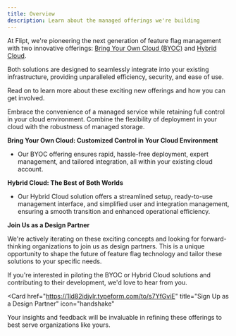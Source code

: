 ```yaml
---
title: Overview
description: Learn about the managed offerings we're building
---
```


At Flipt, we're pioneering the next generation of feature flag management with two innovative offerings: [Bring Your Own Cloud (BYOC)](/managed/byoc) and [Hybrid Cloud](/managed/hybrid).

Both solutions are designed to seamlessly integrate into your existing infrastructure, providing unparalleled efficiency, security, and ease of use.

Read on to learn more about these exciting new offerings and how you can get involved.

<CardGroup>
  <Card href="/managed/byoc" title="Bring Your Own Cloud" icon="cloud">
    Embrace the convenience of a managed service while retaining full control in
    your cloud environment.
  </Card>
  <Card href="/managed/hybrid" title="Hybrid Cloud" icon="server">
    Combine the flexibility of deployment in your cloud with the robustness of
    managed storage.
  </Card>
</CardGroup>

**Bring Your Own Cloud: Customized Control in Your Cloud Environment**

- Our BYOC offering ensures rapid, hassle-free deployment, expert management, and tailored integration, all within your existing cloud account.

**Hybrid Cloud: The Best of Both Worlds**

- Our Hybrid Cloud solution offers a streamlined setup, ready-to-use management interface, and simplified user and integration management, ensuring a smooth transition and enhanced operational efficiency.

**Join Us as a Design Partner**

We're actively iterating on these exciting concepts and looking for forward-thinking organizations to join us as design partners. This is a unique opportunity to shape the future of feature flag technology and tailor these solutions to your specific needs.

If you're interested in piloting the BYOC or Hybrid Cloud solutions and contributing to their development, we'd love to hear from you.

<Card
  href="https://1ld82idjvlr.typeform.com/to/s7YfGviE"
  title="Sign Up as a Design Partner"
  icon="handshake"
>
  Your insights and feedback will be invaluable in refining these offerings to
  best serve organizations like yours.
</Card>
